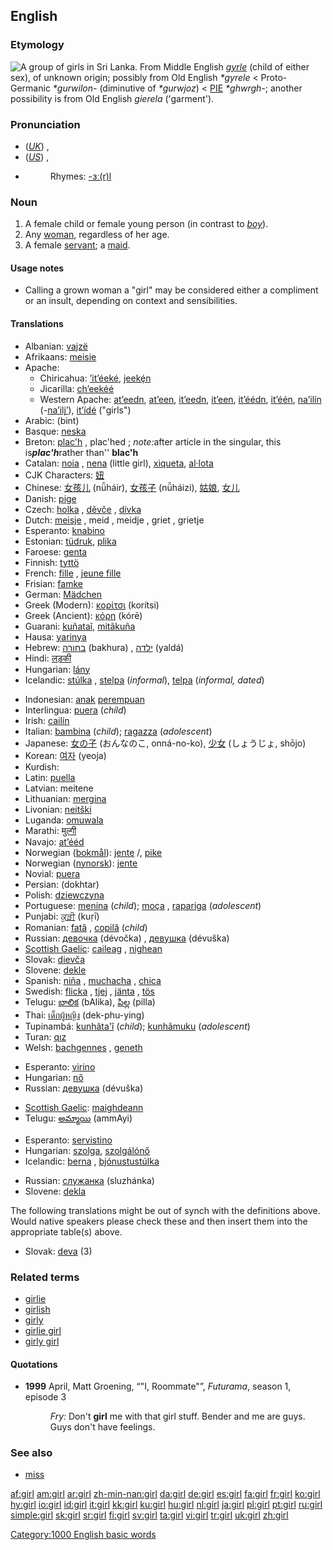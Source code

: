 {{wikipediapl}}
==English==

{{rank|wish|gone|times|334|girl|during|several|either}}

===Etymology===
[[Image:Tamil girls group.jpg|thumb|right|A group of girls in Sri Lanka.]]
From Middle English ''[[gyrle]]'' (child of either sex), of unknown origin; possibly from Old English ''*gyrele'' < Proto-Germanic ''*gurwilon-'' (diminutive of ''*gurwjoz'') < [[PIE]] ''*ghwrgh-''; another possibility is from Old English ''gierela'' ('garment').

===Pronunciation===
*(''[[Received Pronunciation|UK]]'') {{IPA|/gɜːl/}}, {{SAMPA|/g3:l/}}
*(''[[General American|US]]'') {{IPA|/gɝl/}}, {{SAMPA|/g3`l/}}
*{{audio|en-us-girl.ogg|Audio (US)}}
*:Rhymes: [[Rhymes:English:-ɜː(r)l|-ɜː(r)l]]

===Noun===
{{wikipedia}}
{{en-noun}}

# A female child or female young person (in contrast to ''[[boy]]'').
# Any [[woman]], regardless of her age.
# A female [[servant]]; a [[maid]].

====Usage notes====
*Calling a grown woman a "girl" may be considered either a compliment or an insult, depending on context and sensibilities.

====Translations====
{{trans-top|female child}}
*Albanian: [[vajzë]]
*Afrikaans: [[meisie]]
*Apache:
**Chiricahua: [[’it’éeké]], [[jeekȩ́n]]
**Jicarilla: [[ch’eekéé]]
**Western Apache: [[at’eedn]], [[at’een]], [[it’eedn]], [[it’een]], [[it’éédn]], [[it’één]], [[na’ilín]] (-[[na’ilį’]]), [[it’ídé]] ("girls")
*Arabic: {{ARchar|[[بنت]]}} (bint) {{f}}
*Basque: [[neska]]
*Breton: [[plac'h]] {{f}}, plac'hed {{p}}; ''note: ''after article in the singular, this is'' '''plac'h''' ''rather than'' '''blac'h'''
*Catalan: [[noia]] {{f}}, [[nena]] {{f}} (little girl), [[xiqueta]], [[al·lota]] {{f}}
*CJK Characters: [[妞]]
*Chinese: [[女孩儿]] (nǚháir), [[女孩子]] (nǚháizi), [[姑娘]], [[女儿]]
*Danish: [[pige]] {{c}}
*Czech: [[holka]] {{f}}, [[děvče]] {{n}}, [[dívka]] {{f}}
*Dutch: [[meisje]] {{n}}, meid {{f}}, meidje {{n}}, griet {{f}}, grietje {{n}}
*Esperanto: [[knabino]]
*Estonian: [[tüdruk]], [[plika]]
*Faroese: [[genta]] {{f}}
*Finnish: [[tyttö]]
*French: [[fille]] {{f}}, [[jeune fille]] {{f}}
*Frisian: [[famke]] {{n}}
*German: [[Mädchen]] {{n}}
*Greek (Modern): [[κορίτσι]] (korítsi) {{n}}
*Greek (Ancient): [[κόρη]] (kórē) {{f}}
*Guarani: [[kuñataĩ]], [[mitãkuña]]
*Hausa: [[yarinya]]
*Hebrew: [[בחורה]] (bakhura) {{f}}, [[ילדה]] (yaldá) {{f}}
*Hindi: [[लड़की]] {{Unicode|(ləṛki)}} {{f}}
*Hungarian: [[lány]]
*Icelandic: [[stúlka]] {{f}}, [[stelpa]] {{f}} (''informal''), [[telpa]] {{f}} (''informal, dated'')
{{trans-mid}}
*Indonesian: [[anak]] [[perempuan]]
*Interlingua: [[puera]] (''child'')
*Irish: [[cailín]]
*Italian: [[bambina]] {{f}} (''child''); [[ragazza]] {{f}} (''adolescent'')
*Japanese: [[女の子]] (おんなのこ, onná-no-ko), [[少女]] (しょうじょ, shōjo)
*Korean: [[여자]] (yeoja)
*Kurdish: {{KUchar|[[کچ]]}}
*Latin: [[puella]] {{f}}
*Latvian: meitene {{f}}
*Lithuanian: [[mergina]] {{f}}
*Livonian: [[neitški]]
*Luganda: [[omuwala]]
*Marathi: [[मुल्गी]]
*Navajo: [[at’ééd]]
*Norwegian ([[bokmål]]): [[jente]] {{m}}/{{f}}, [[pike]] {{m}}
*Norwegian ([[nynorsk]]): [[jente]] {{f}}
*Novial: [[puera]]
*Persian: {{FAchar|[[دختر]]}} (dokhtar)
*Polish: [[dziewczyna]] {{f}}
*Portuguese: [[menina]] {{f}} (''child''); [[moça]] {{f}}, [[rapariga]] {{f}} (''adolescent'')
*Punjabi: [[ਕੁੜੀ]] (kuṛī)
*Romanian: [[fată]] {{f}}, [[copilă]] {{f}} (''child'')
*Russian: [[девочка]] (dévočka) {{f}}, [[девушка]] (dévuška) {{f}}
*[[Scottish Gaelic]]: [[caileag]] {{f}}, [[nighean]] {{f}}
*Slovak: [[dievča]] {{n}}
*Slovene: [[dekle]] {{n}}
*Spanish: [[niña]] {{f}}, [[muchacha]] {{f}}, [[chica]] {{f}}
*Swedish: [[flicka]] {{c}}, [[tjej]] {{c}}, [[jänta]] {{c}}, [[tös]] {{c}}
*Telugu: [[బాలిక]] (bAlika), [[పిల్ల]] (pilla)
*Thai: [[เด็กผู้หญิง]] (dek-phu-ying)
*Tupinambá: [[kunhãta'ĩ]] (''child''); [[kunhãmuku]] (''adolescent'')
*Turan: [[qız]]
*Welsh: [[bachgennes]] {{f}}, [[geneth]] {{f}}
{{trans-bottom}}

{{trans-top|woman}}
*Esperanto: [[virino]]
*Hungarian: [[nő]]
*Russian: [[девушка]] (dévuška) {{f}}
{{trans-mid}}
*[[Scottish Gaelic]]: [[maighdeann]] {{f}}
*Telugu: [[అమ్మాయి]] (ammAyi)
{{trans-bottom}}

{{trans-top|female servant}}
*Esperanto: [[servistino]]
*Hungarian: [[szolga]], [[szolgálónő]]
*Icelandic: [[þerna]] {{f}}, [[þjónustustúlka]] {{f}}
{{trans-mid}}
*Russian: [[служанка]] (sluzhánka) {{f}}
*Slovene: [[dekla]] {{f}}
{{trans-bottom}}

The following translations might be out of synch with the definitions above. Would native speakers please check these and then insert them into the appropriate table(s) above.

*Slovak: [[deva]] {{f}} (3)

===Related terms===
*[[girlie]]
*[[girlish]]
*[[girly]]
*[[girlie girl]]
*[[girly girl]]

====Quotations====
*'''1999''' April, Matt Groening, “"I, Roommate"”, ''Futurama'', season 1, episode 3
*: ''Fry:'' Don't '''girl''' me with that girl stuff. Bender and me are guys. Guys don't have feelings.

===See also===
*[[miss]]

[[Category:1000 English basic words]]

[[af:girl]]
[[am:girl]]
[[ar:girl]]
[[zh-min-nan:girl]]
[[da:girl]]
[[de:girl]]
[[es:girl]]
[[fa:girl]]
[[fr:girl]]
[[ko:girl]]
[[hy:girl]]
[[io:girl]]
[[id:girl]]
[[it:girl]]
[[kk:girl]]
[[ku:girl]]
[[hu:girl]]
[[nl:girl]]
[[ja:girl]]
[[pl:girl]]
[[pt:girl]]
[[ru:girl]]
[[simple:girl]]
[[sk:girl]]
[[sr:girl]]
[[fi:girl]]
[[sv:girl]]
[[ta:girl]]
[[vi:girl]]
[[tr:girl]]
[[uk:girl]]
[[zh:girl]]